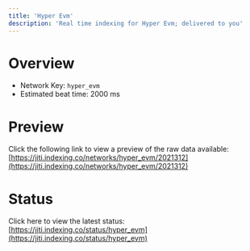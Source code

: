 ```yaml
---
title: 'Hyper Evm'
description: 'Real time indexing for Hyper Evm; delivered to you'
---
```


# Overview
- Network Key: `hyper_evm`
- Estimated beat time: 2000 ms

# Preview
Click the following link to view a preview of the raw data available: [https://jiti.indexing.co/networks/hyper_evm/2021312](https://jiti.indexing.co/networks/hyper_evm/2021312)

# Status
Click here to view the latest status: [https://jiti.indexing.co/status/hyper_evm](https://jiti.indexing.co/status/hyper_evm)
